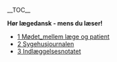 __TOC__

'''Hør lægedansk - mens du læser!'''

* [[1_Mødet_mellem_læge_og_patient|1 Mødet_mellem læge og patient]]
* [[2_Sygehusjournalen|2 Sygehusjournalen]]
* [[3_Indlæggelsesnotatet#|3 Indlæggelsesnotatet]]
